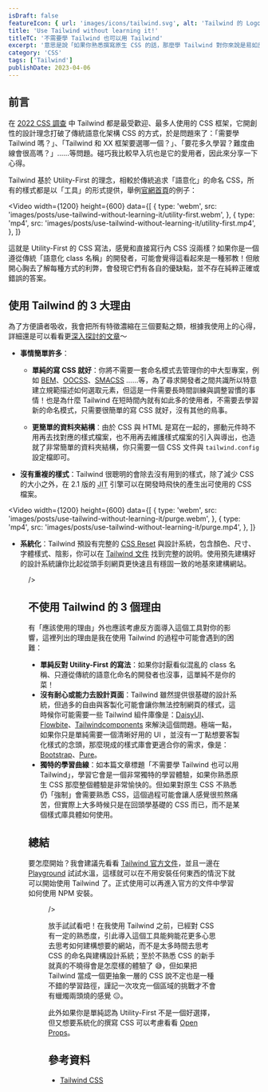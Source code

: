 ```yaml
---
isDraft: false
featureIcon: { url: 'images/icons/tailwind.svg', alt: 'Tailwind 的 Logo' }
title: 'Use Tailwind without learning it!'
titleTC: '不需要學 Tailwind 也可以用 Tailwind'
excerpt: '意思是說「如果你熟悉撰寫原生 CSS 的話，那麼學 Tailwind 對你來說是易如反掌」，來玩玩看用不同的方式架構網站架構！'
category: 'CSS'
tags: ['Tailwind']
publishDate: 2023-04-06
---
```


## 前言

在 [2022 CSS 調查](https://2022.stateofcss.com/zh-Hant/css-frameworks/) 中 Tailwind 都是最受歡迎、最多人使用的 CSS 框架，它開創性的設計理念打破了傳統語意化架構 CSS 的方式，於是問題來了：「需要學 Tailwind 嗎？」、「Tailwind 和 XX 框架要選哪一個？」、「要花多久學習？難度曲線會很高嗎？」……等問題。碰巧我比較早入坑也是它的愛用者，因此來分享一下心得。

Tailwind 基於 Utility-First 的理念，相較於傳統追求「語意化」的命名 CSS，所有的樣式都是以「工具」的形式提供，舉例[官網首頁](https://tailwindcss.com/)的例子：

<Video
  width={1200}
  height={600}
  data={[
    {
      type: 'webm',
      src: 'images/posts/use-tailwind-without-learning-it/utility-first.webm',
    },
    {
      type: 'mp4',
      src: 'images/posts/use-tailwind-without-learning-it/utility-first.mp4',
    },
  ]}
></Video>
這就是 Utility-First 的 CSS 寫法，感覺和直接寫行內 CSS 沒兩樣？如果你是一個遵從傳統「語意化 class
名稱」的開發者，可能會覺得這看起來是一種邪教！但敞開心胸去了解每種方式的利弊，會發現它們有各自的優缺點，並不存在純粹正確或錯誤的答案。

## 使用 Tailwind 的 3 大理由

為了方便讀者吸收，我會把所有特徵濃縮在三個要點之類，根據我使用上的心得，詳細還是可以看看更[深入探討的文章](https://adamwathan.me/css-utility-classes-and-separation-of-concerns/)～

- **事情簡單許多**：

  - **單純的寫 CSS 就好**：你將不需要一套命名模式去管理你的中大型專案，例如 [BEM](https://getbem.com/)、[OOCSS](http://oocss.org/)、[SMACSS](http://smacss.com/) ……等，為了尋求開發者之間共識所以特意建立規範描述如何選取元素，但這是一件需要長時間訓練與調整習慣的事情！也是為什麼 Tailwind 在短時間內就有如此多的使用者，不需要去學習新的命名模式，只需要很簡單的寫 CSS 就好，沒有其他的鳥事。

  - **更簡單的資料夾結構**：由於 CSS 與 HTML 是寫在一起的，挪動元件時不用再去找對應的樣式檔案，也不用再去維護樣式檔案的引入與導出，也造就了非常簡單的資料夾結構，你只需要一個 CSS 文件與 `tailwind.config` 設定檔即可。

- **沒有重複的樣式**：Tailwind 很聰明的會除去沒有用到的樣式，除了減少 CSS 的大小之外，在 2.1 版的 <abbr title="Just In Time">JIT</abbr> 引擎可以在開發時飛快的產生出可使用的 CSS 檔案。

<Video
  width={1200}
  height={600}
  data={[
    {
      type: 'webm',
      src: 'images/posts/use-tailwind-without-learning-it/purge.webm',
    },
    {
      type: 'mp4',
      src: 'images/posts/use-tailwind-without-learning-it/purge.mp4',
    },
  ]}
></Video>

- **系統化**：Tailwind 預設有完整的 [CSS Reset](https://tailwindcss.com/docs/preflight#border-styles-are-reset-globally) 與設計系統，包含顏色、尺寸、字體樣式、陰影，你可以在 [Tailwind 文件](https://tailwindcss.com/docs/) 找到完整的說明。使用預先建構好的設計系統讓你比起從頭手刻網頁更快速且有穩固一致的地基來建構網站。

<Figure
  width="1395"
  height="962"
  src="images/posts/use-tailwind-without-learning-it/preset.webp"
  alt="顏色、尺寸、字體樣式、陰影等設計系統 Tailwind 都幫你設定好了"
  title="顏色、尺寸、字體樣式、陰影等設計系統 Tailwind 都幫你設定好了"
  loading="lazy"

/>

## 不使用 Tailwind 的 3 個理由

有「應該使用的理由」外也應該考慮反方面導入這個工具對你的影響，這裡列出的理由是我在使用 Tailwind 的過程中可能會遇到的困難：

- **單純反對 Utility-First 的寫法**：如果你討厭看似混亂的 class 名稱、只遵從傳統的語意化命名的開發者也沒事，這單純不是你的菜！
- **沒有耐心或能力去設計頁面**：Tailwind 雖然提供很基礎的設計系統，但過多的自由與客製化可能會讓你無法控制網頁的樣式，這時候你可能需要一些 Tailwind 組件庫像是：[DaisyUI](https://daisyui.com/)、[Flowbite](https://flowbite.com/)、[Tailwindcomponents](https://tailwindcomponents.com/) 來解決這個問題。極端一點，如果你只是單純需要一個清晰好用的 UI ，並沒有一丁點想要客製化樣式的念頭，那麼現成的樣式庫會更適合你的需求，像是：[Bootstrap](https://getbootstrap.com/)、[Pure](https://purecss.io/)。
- **獨特的學習曲線**：如本篇文章標題「不需要學 Tailwind 也可以用 Tailwind」，學習它會是一個非常獨特的學習體驗，如果你熟悉原生 CSS 那麼整個體驗是非常愉快的。但如果對原生 CSS 不熟悉仍「強制」會需要熟悉 CSS，這個過程可能會讓人感覺很煎熬痛苦，但實際上大多時候只是在回頭學基礎的 CSS 而已，而不是某個樣式庫具體如何使用。

## 總結

要怎麼開始？我會建議先看看 [Tailwind 官方文件](https://tailwindcss.com/docs/)，並且一邊在 [Playground](https://play.tailwindcss.com/) 試試水溫，這樣就可以在不用安裝任何東西的情況下就可以開始使用 Tailwind 了。正式使用可以再進入官方的文件中學習如何使用 NPM 安裝。

<Figure
  width="1200"
  height="1000"
  src="images/posts/use-tailwind-without-learning-it/install.webp"
  alt="Tailwind 的官方文件的安裝頁面，有許多的針對不同框架的安裝教學"
  title="Tailwind 支援許多框架，且有明確的安裝教學文章"
  loading="lazy"

/>

放手試試看吧！在我使用 Tailwind 之前，已經對 CSS 有一定的熟悉度，引此導入這個工具能夠能花更多心思去思考如何建構想要的網站，而不是太多時間去思考 CSS 的命名與建構設計系統；至於不熟悉 CSS 的新手就真的不曉得會是怎麼樣的體驗了 😅，但如果把 Tailwind 當成一個更抽象一層的 CSS 說不定也是一種不錯的學習路徑，謹記一次攻克一個區域的挑戰才不會有蠟燭兩頭燒的感覺 😑。

此外如果你是單純認為 Utility-First 不是一個好選擇，但又想要系統化的撰寫 CSS 可以考慮看看 [Open Props](https://open-props.style/)。

## 參考資料

- [Tailwind CSS](https://tailwindcss.com/)
